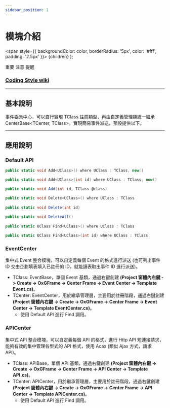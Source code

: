 ```yaml
---
sidebar_position: 1
---
```


# 模塊介紹

  <span
    style={{
      backgroundColor: color,
      borderRadius: '5px',
      color: '#fff',
      padding: '2.5px'
    }}>
    {children}
  </span>
);

<Highlight color="#ff2f00">重要</Highlight> <Highlight color="#0373fc">注意</Highlight> <Highlight color="#00d679">提醒</Highlight>

### [Coding Style wiki](https://github.com/michael811125/OxGFrame/wiki/Coding-Style)

---

## 基本說明

事件委派中心，可以自行實現 TClass 註冊類型，再由自定義管理類統一繼承 CenterBase&lt;TCenter, TClass&gt;，實現簡易事件派送，預設提供以下。

---

## 應用說明

### Default API

```csharp
public static void Add<UClass>() where UClass : TClass, new()

public static void Add<UClass>(int id) where UClass : TClass, new()

public static void Add(int id, TClass @class)

public static void Delete<UClass>() where UClass : TClass
		
public static void Delete(int id)
	
public static void DeleteAll()
	
public static UClass Find<UClass>() where UClass : TClass

public static UClass Find<UClass>(int id) where UClass : TClass
```

### EventCenter

集中式 Event 整合模塊，可以自定義每個 Event 的格式進行派送 (也可列出事件 ID 交由企劃填表填入已註冊的 ID，就能讀表取出事件 ID 進行派送)。
- TClass: EventBase，單個 Event 基類，通過右鍵創建 **(Project 窗體內右鍵 -> Create -> OxGFrame -> Center Frame -> Event Center -> Template Event.cs)**。
- TCenter: EventCenter，用於繼承管理層，主要用於註冊階段，通過右鍵創建 **(Project 窗體內右鍵 -> Create -> OxGFrame -> Center Frame -> Event Center -> Template EventCenter.cs)**。
  - 使用 Default API 進行 Find 調用。

### APICenter

集中式 API 整合模塊，可以自定義每個 API 的格式，進行 Http API 短連接請求，能夠有效的集中管理各型式的 API 格式，使用 Acax (類似 Ajax 方式，請求 API)。
- TClass: APIBase，單個 API 基類，通過右鍵創建 **(Project 窗體內右鍵 -> Create -> OxGFrame -> Center Frame -> API Center -> Template API.cs)**。
- TCenter: APICenter，用於繼承管理層，主要用於註冊階段，通過右鍵創建 **(Project 窗體內右鍵 -> Create -> OxGFrame -> Center Frame -> API Center -> Template APICenter.cs)**。
  - 使用 Default API 進行 Find 調用。